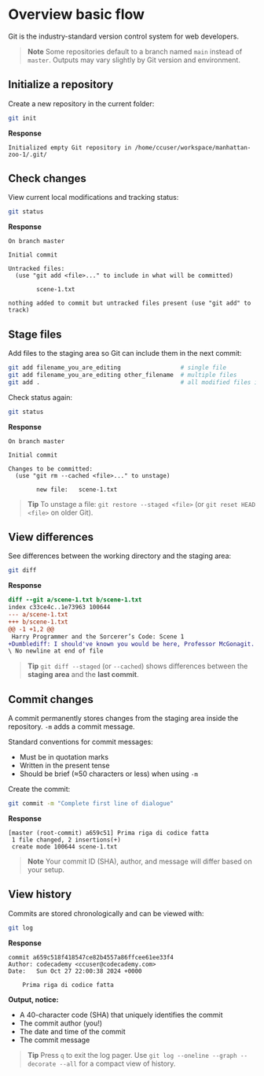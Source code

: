 # Overview basic flow

Git is the industry-standard version control system for web developers.

> **Note**
> Some repositories default to a branch named `main` instead of `master`. Outputs may vary slightly by Git version and environment.

## Initialize a repository

Create a new repository in the current folder:

~~~bash
git init
~~~

**Response**

~~~text
Initialized empty Git repository in /home/ccuser/workspace/manhattan-zoo-1/.git/
~~~

## Check changes

View current local modifications and tracking status:

~~~bash
git status
~~~

**Response**

~~~text
On branch master

Initial commit

Untracked files:
  (use "git add <file>..." to include in what will be committed)

        scene-1.txt

nothing added to commit but untracked files present (use "git add" to track)
~~~

## Stage files

Add files to the staging area so Git can include them in the next commit:

~~~bash
git add filename_you_are_editing                 # single file
git add filename_you_are_editing other_filename  # multiple files
git add .                                        # all modified files in the folder
~~~

Check status again:

~~~bash
git status
~~~

**Response**

~~~text
On branch master

Initial commit

Changes to be committed:
  (use "git rm --cached <file>..." to unstage)

        new file:   scene-1.txt
~~~

> **Tip**
> To unstage a file: `git restore --staged <file>` (or `git reset HEAD <file>` on older Git).

## View differences

See differences between the working directory and the staging area:

~~~bash
git diff
~~~

**Response**

~~~diff
diff --git a/scene-1.txt b/scene-1.txt
index c33ce4c..1e73963 100644
--- a/scene-1.txt
+++ b/scene-1.txt
@@ -1 +1,2 @@
 Harry Programmer and the Sorcerer’s Code: Scene 1
+Dumblediff: I should've known you would be here, Professor McGonagit.
\ No newline at end of file
~~~

> **Tip**
> `git diff --staged` (or `--cached`) shows differences between the **staging area** and the **last commit**.

## Commit changes

A commit permanently stores changes from the staging area inside the repository. `-m` adds a commit message.

Standard conventions for commit messages:
- Must be in quotation marks
- Written in the present tense
- Should be brief (≈50 characters or less) when using `-m`

Create the commit:

~~~bash
git commit -m "Complete first line of dialogue"
~~~

**Response**

~~~text
[master (root-commit) a659c51] Prima riga di codice fatta
 1 file changed, 2 insertions(+)
 create mode 100644 scene-1.txt
~~~

> **Note**
> Your commit ID (SHA), author, and message will differ based on your setup.

## View history

Commits are stored chronologically and can be viewed with:

~~~bash
git log
~~~

**Response**

~~~text
commit a659c518f418547ce82b4557a86ffcee61ee33f4
Author: codecademy <ccuser@codecademy.com>
Date:   Sun Oct 27 22:00:38 2024 +0000

    Prima riga di codice fatta
~~~

**Output, notice:**
- A 40-character code (SHA) that uniquely identifies the commit
- The commit author (you!)
- The date and time of the commit
- The commit message

> **Tip**
> Press `q` to exit the log pager. Use `git log --oneline --graph --decorate --all` for a compact view of history.